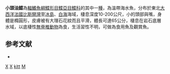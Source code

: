 {{Speciesbox
| taxon = Microstomus kitt
| binomial_authority = [[Walbaum|Walbaum]], 1792
| image = Microstomus kitt 1.jpg
| image_width = 250px
| image_caption = 小頭油鰈
| status = NE
| status_system = IUCN3.1
| synonyms = *''Pleuronectes kitt'', <small>Walbaum, 1792</small>
*''Pleuronectes microcephalus'', <small>Donovan, 1803</small>
*''Pleuronectes laevis'', <small>Shaw, 1803</small>
*''Platessa pola'', <small>Cuvier, 1829</small>
}}

'''小頭油鰈'''為[[輻鰭魚綱|輻鰭魚綱]][[鰈形目|鰈形目]][[鰈亞目|鰈亞目]][[鰈科|鰈科]]的其中一[[種|種]]，為溫帶海水魚，分布於東北[[大西洋|大西洋]][[法國|法國]][[比斯開灣|比斯開灣]]至[[冰島|冰島]]、[[白海|白海]]海域，棲息深度10-200公尺，小的頭部與嘴，身體是橢圓形，皮膚被有大理石花紋而且平滑，體長可達65公分，棲息在岩石底層水域，以底棲性[[無脊椎動物|無脊椎動物]]為食，生活習性不明，可做為食用魚及觀賞魚。

== 参考文献 ==
*{{FishBase_species|genus=Microstomus|species=kitt|year=2014|month=3}}

{{魚類小作品}}
{{Taxonbar}}
[[Category:食用魚|X]]
[[Category:觀賞魚|X]]
[[Category:油鰈屬|kitt]]
[[Category:1792年描述的鱼类|M]]
